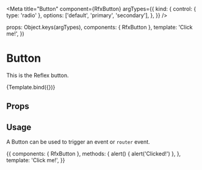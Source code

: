 
<Meta
  title="Button"
  component={RfxButton}
  argTypes={{
    kind: {
      control: { type: 'radio' },
      options: ['default', 'primary', 'secondary'],
    },
  }}
/>

  props: Object.keys(argTypes),
  components: { RfxButton },
  template: '<rfx-button v-bind="$props">Click me!</rfx-button>',
})

# Button

This is the Reflex button.

<Canvas>
  <Story name="Button" args={{}}>
    {Template.bind({})}
  </Story>
</Canvas>

## Props

<ArgsTable story="Button" />

## Usage

A Button can be used to trigger an event or `router` event.

<Canvas>
  <Story name="Button usage" args={{ kind: 'primary' }}>
    {{
      components: { RfxButton },
      methods: {
        alert() {
          alert('Clicked!')
        },
      },
      template:
        '<rfx-button v-bind="$props" @click="alert">Click me!</rfx-button>',
    }}
  </Story>
</Canvas>
